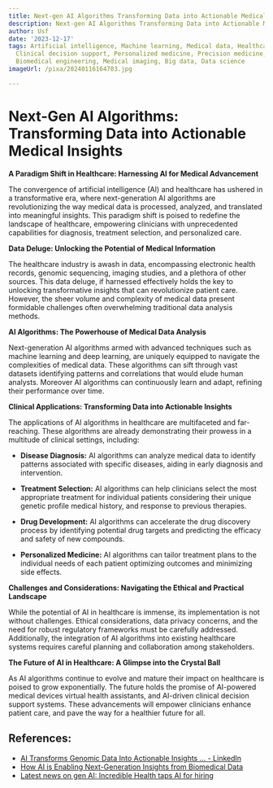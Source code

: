 ```yaml
---
title: Next-gen AI Algorithms Transforming Data into Actionable Medical Insights
description: Next-gen AI Algorithms Transforming Data into Actionable Medical Insights
author: Usf
date: '2023-12-17'
tags: Artificial intelligence, Machine learning, Medical data, Healthcare, Data analytics,
  Clinical decision support, Personalized medicine, Precision medicine, Health informatics,
  Biomedical engineering, Medical imaging, Big data, Data science
imageUrl: /pixa/20240116164703.jpg

---
```

# Next-Gen  AI Algorithms: Transforming Data into Actionable Medical Insights

**A Paradigm Shift in Healthcare: Harnessing AI for Medical Advancement**

The convergence of artificial intelligence (AI) and healthcare has ushered in a transformative era, where next-generation AI  algorithms are revolutionizing  the way medical data is processed, analyzed, and translated into meaningful insights.  This paradigm shift is  poised to  redefine the landscape of healthcare, empowering clinicians with unprecedented capabilities for diagnosis, treatment selection, and personalized care.

**Data Deluge: Unlocking  the  Potential of Medical Information**

The  healthcare industry is awash in  data, encompassing electronic health records, genomic sequencing, imaging studies, and a plethora of other sources. This data  deluge, if harnessed effectively holds the key to unlocking transformative insights that  can revolutionize patient care. However, the sheer volume and complexity of medical data present formidable challenges often overwhelming traditional data analysis methods.

**AI Algorithms: The Powerhouse of Medical Data Analysis**

Next-generation  AI algorithms armed with advanced techniques such as  machine learning and deep  learning, are uniquely equipped to navigate the complexities of medical data. These algorithms can sift through vast datasets identifying patterns and correlations that would elude human analysts. Moreover AI algorithms can continuously learn  and adapt, refining their performance over  time.

**Clinical Applications: Transforming Data into Actionable Insights**

The applications of AI algorithms in healthcare  are multifaceted and far-reaching. These algorithms are already demonstrating their prowess in a multitude of clinical settings, including:

* **Disease Diagnosis:** AI algorithms can analyze medical data to identify patterns associated with specific diseases, aiding in early diagnosis and intervention.

* **Treatment Selection:** AI algorithms can help clinicians select the most appropriate treatment for individual patients considering  their unique genetic  profile medical history, and  response to previous  therapies.

* **Drug  Development:** AI algorithms can accelerate the  drug discovery process by identifying potential  drug targets and predicting the efficacy and safety of new compounds.

* **Personalized Medicine:** AI algorithms  can tailor treatment plans to the individual  needs of each  patient optimizing outcomes and  minimizing side effects.

**Challenges and Considerations: Navigating the Ethical and Practical Landscape**

While  the potential of AI in healthcare  is immense, its implementation is not without challenges. Ethical considerations, data privacy concerns,  and  the need for robust regulatory frameworks must be carefully addressed. Additionally, the integration of AI algorithms into existing healthcare systems requires careful planning and collaboration among stakeholders.

**The Future of AI  in  Healthcare: A Glimpse into  the Crystal Ball**

As AI algorithms continue to evolve and mature their impact on healthcare is  poised to  grow exponentially. The future holds  the promise of AI-powered  medical devices virtual health assistants, and  AI-driven clinical decision support systems.  These advancements will empower clinicians enhance patient care, and pave the way for a healthier future for  all.

## References:
- [AI Transforms Genomic Data Into Actionable Insights ... - LinkedIn](https://www.linkedin.com/pulse/genomic-sequencing-ai-revolutionize-healthcare-stephen-dawson)
- [How AI is Enabling Next-Generation Insights from Biomedical Data](https://hitconsultant.net/2021/08/16/ai-biomedical-data-insights/)
- [Latest news on gen AI: Incredible Health taps AI for hiring](https://www.fiercehealthcare.com/health-tech/latest-generative-ai-efforts-healthcare-carbon-health-tempus-launch-tools-docs)
